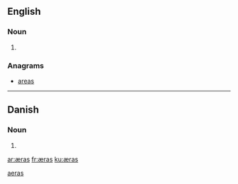 {{also|aeras}}
==English==

===Noun===
{{head|en|plural}}

# {{plural of|æra|lang=en|nocat=1}}

===Anagrams===
* [[areas#English|areas]]

[[Category:English terms spelled with Æ|aeras]]
----

==Danish==

===Noun===
{{head|da|noun form|g=c}}

# {{form of|genitive singular indefinite|æra|lang=da}}

[[ar:æras]]
[[fr:æras]]
[[ku:æras]]
